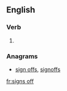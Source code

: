 ==English==

===Verb===
{{head|en}}

# {{en-third-person singular of|sign off}}

===Anagrams===
* [[sign offs#English|sign offs]], [[signoffs#English|signoffs]]

[[fr:signs off]]